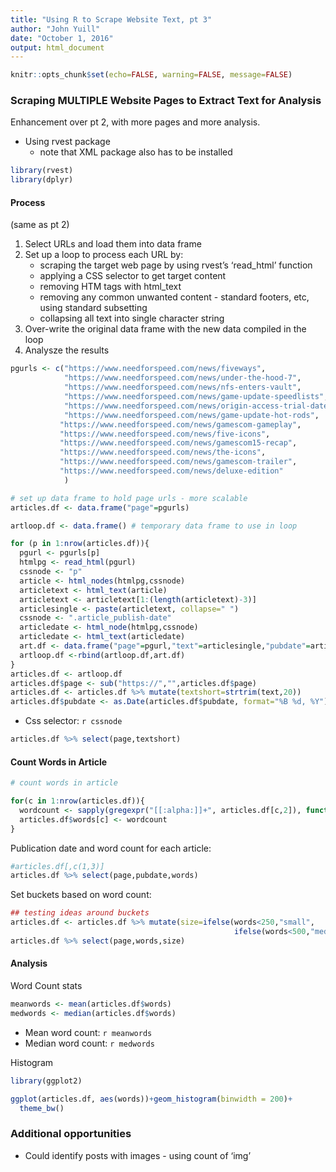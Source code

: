 ```yaml
---
title: "Using R to Scrape Website Text, pt 3"
author: "John Yuill"
date: "October 1, 2016"
output: html_document
---
```


```r
knitr::opts_chunk$set(echo=FALSE, warning=FALSE, message=FALSE)


```

### Scraping MULTIPLE Website Pages to Extract Text for Analysis

Enhancement over pt 2, with more pages and more analysis. 

* Using rvest package
    + note that XML package also has to be installed
    
```r
library(rvest)
library(dplyr)

```

#### Process

(same as pt 2)

1. Select URLs and load them into data frame
2. Set up a loop to process each URL by:
    + scraping the target web page by using rvest's 'read_html' function
    + applying a CSS selector to get target content
    + removing HTM tags with html_text
    + removing any common unwanted content - standard footers, etc, using standard subsetting
    + collapsing all text into single character string
3. Over-write the original data frame with the new data compiled in the loop
4. Analysze the results 

```r
pgurls <- c("https://www.needforspeed.com/news/fiveways",
            "https://www.needforspeed.com/news/under-the-hood-7",
            "https://www.needforspeed.com/news/nfs-enters-vault",
            "https://www.needforspeed.com/news/game-update-speedlists",
            "https://www.needforspeed.com/news/origin-access-trial-date",
            "https://www.needforspeed.com/news/game-update-hot-rods",
           "https://www.needforspeed.com/news/gamescom-gameplay",
           "https://www.needforspeed.com/news/five-icons",
           "https://www.needforspeed.com/news/gamescom15-recap",
           "https://www.needforspeed.com/news/the-icons",
           "https://www.needforspeed.com/news/gamescom-trailer",
           "https://www.needforspeed.com/news/deluxe-edition"
            )

# set up data frame to hold page urls - more scalable
articles.df <- data.frame("page"=pgurls)

artloop.df <- data.frame() # temporary data frame to use in loop

for (p in 1:nrow(articles.df)){
  pgurl <- pgurls[p]
  htmlpg <- read_html(pgurl)
  cssnode <- "p" 
  article <- html_nodes(htmlpg,cssnode)
  articletext <- html_text(article)
  articletext <- articletext[1:(length(articletext)-3)]
  articlesingle <- paste(articletext, collapse=" ")
  cssnode <- ".article_publish-date" 
  articledate <- html_node(htmlpg,cssnode)
  articledate <- html_text(articledate)
  art.df <- data.frame("page"=pgurl,"text"=articlesingle,"pubdate"=articledate)
  artloop.df <-rbind(artloop.df,art.df)
}
articles.df <- artloop.df
articles.df$page <- sub("https://","",articles.df$page)
articles.df <- articles.df %>% mutate(textshort=strtrim(text,20))
articles.df$pubdate <- as.Date(articles.df$pubdate, format="%B %d, %Y")

```

* Css selector: `r cssnode`

```r
articles.df %>% select(page,textshort)
```

#### Count Words in Article

```r
# count words in article

for(c in 1:nrow(articles.df)){
  wordcount <- sapply(gregexpr("[[:alpha:]]+", articles.df[c,2]), function(x) sum(x > 0))
  articles.df$words[c] <- wordcount 
}
```
Publication date and word count for each article: 
```r
#articles.df[,c(1,3)]
articles.df %>% select(page,pubdate,words)
```

Set buckets based on word count:

```r
## testing ideas around buckets
articles.df <- articles.df %>% mutate(size=ifelse(words<250,"small",
                                                  ifelse(words<500,"med","lg")))
articles.df %>% select(page,words,size)

```

#### Analysis

Word Count stats
```r
meanwords <- mean(articles.df$words)
medwords <- median(articles.df$words)

```

* Mean word count: `r meanwords`
* Median word count: `r medwords`

Histogram
```r
library(ggplot2)

ggplot(articles.df, aes(words))+geom_histogram(binwidth = 200)+
  theme_bw()
```

### Additional opportunities
* Could identify posts with images - using count of 'img'